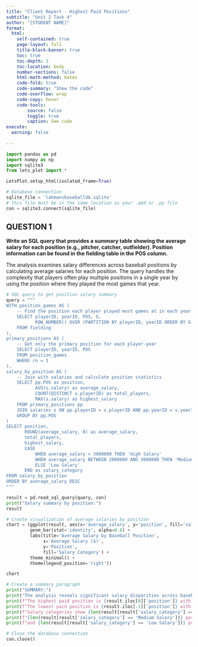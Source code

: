 ```yaml
---
title: "Client Report - Highest Paid Positions"
subtitle: "Unit 2 Task 4"
author: "[STUDENT NAME]"
format:
  html:
    self-contained: true
    page-layout: full
    title-block-banner: true
    toc: true
    toc-depth: 3
    toc-location: body
    number-sections: false
    html-math-method: katex
    code-fold: true
    code-summary: "Show the code"
    code-overflow: wrap
    code-copy: hover
    code-tools:
        source: false
        toggle: true
        caption: See code
execute: 
  warning: false
    
---
```


```python
import pandas as pd 
import numpy as np
import sqlite3
from lets_plot import *

LetsPlot.setup_html(isolated_frame=True)
```

```python
# Database connection
sqlite_file = 'lahmansbaseballdb.sqlite'
# this file must be in the same location as your .qmd or .py file
con = sqlite3.connect(sqlite_file)
```

## QUESTION 1

__Write an SQL query that provides a summary table showing the average salary for each position (e.g., pitcher, catcher, outfielder). Position information can be found in the fielding table in the POS column.__

The analysis examines salary differences across baseball positions by calculating average salaries for each position. The query handles the complexity that players often play multiple positions in a single year by using the position where they played the most games that year.

```python
# SQL query to get position salary summary
query = """
WITH position_games AS (
    -- Find the position each player played most games at in each year
    SELECT playerID, yearID, POS, G,
           ROW_NUMBER() OVER (PARTITION BY playerID, yearID ORDER BY G DESC) as rn
    FROM fielding
),
primary_positions AS (
    -- Get only the primary position for each player-year
    SELECT playerID, yearID, POS
    FROM position_games
    WHERE rn = 1
),
salary_by_position AS (
    -- Join with salaries and calculate position statistics
    SELECT pp.POS as position,
           AVG(s.salary) as average_salary,
           COUNT(DISTINCT s.playerID) as total_players,
           MAX(s.salary) as highest_salary
    FROM primary_positions pp
    JOIN salaries s ON pp.playerID = s.playerID AND pp.yearID = s.yearID
    GROUP BY pp.POS
)
SELECT position,
       ROUND(average_salary, 0) as average_salary,
       total_players,
       highest_salary,
       CASE 
           WHEN average_salary > 3000000 THEN 'High Salary'
           WHEN average_salary BETWEEN 2000000 AND 3000000 THEN 'Medium Salary'
           ELSE 'Low Salary'
       END as salary_category
FROM salary_by_position
ORDER BY average_salary DESC
"""

result = pd.read_sql_query(query, con)
print("Salary summary by position:")
result
```

```python
# Create visualization of average salaries by position
chart = (ggplot(result, aes(x='average_salary', y='position', fill='salary_category')) +
         geom_bar(stat='identity', alpha=0.8) +
         labs(title='Average Salary by Baseball Position',
              x='Average Salary ($)',
              y='Position',
              fill='Salary Category') +
         theme_minimal() +
         theme(legend_position='right'))

chart
```

```python
# Create a summary paragraph
print("SUMMARY:")
print("The analysis reveals significant salary disparities across baseball positions.")
print(f"The highest paid position is {result.iloc[0]['position']} with an average salary of ${result.iloc[0]['average_salary']:,.0f}.")
print(f"The lowest paid position is {result.iloc[-1]['position']} with an average salary of ${result.iloc[-1]['average_salary']:,.0f}.")
print(f"Salary categories show {len(result[result['salary_category'] == 'High Salary'])} positions in the 'High Salary' category (above $3M),")
print(f"{len(result[result['salary_category'] == 'Medium Salary'])} positions in the 'Medium Salary' category ($2M-$3M),")
print(f"and {len(result[result['salary_category'] == 'Low Salary'])} positions in the 'Low Salary' category (below $2M).")
```

```python
# Close the database connection
con.close()
```
